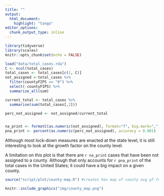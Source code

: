 ```yaml
---
title: ""
output:
  html_document:
    highlight: "tango"
editor_options: 
  chunk_output_type: inline
---
```


```r
library(tidyverse)
library(scales)
knitr::opts_chunk$set(echo = FALSE)
```


```r
load("data/total_cases.rda")
C <- ncol(total_cases)
total_cases <- total_cases[c(1, C)]
not_assigned <-total_cases %>% 
  filter(countyFIPS == "0") %>%
  select(-countyFIPS) %>%
  summarize_all(sum) 

current_total <- total_cases %>% 
  summarise(sum(total_cases[,2]))

perc_not_assigned <- not_assigned/current_total


na_print <- formatC(as.numeric(not_assigned), format="f", big.mark=",", digits=0)
pna_print <- percent(as.numeric(perc_not_assigned), accuracy = 0.001)
```

Although most lock-down measures are enacted at the state level, it is still interesting to look at the growth factor on the county level.  

A limitation on this plot is that there are `r na_print` cases that have been not assigned to a county.  Although that only accounts for `r pna_print` of the total cases in the United States; it could have a big impact on a given county.  

```r
source("script/plot/county-map.R") #creates hex map of county avg gf for past n day

```



```r

knitr::include_graphics("img/county_map.png")
```